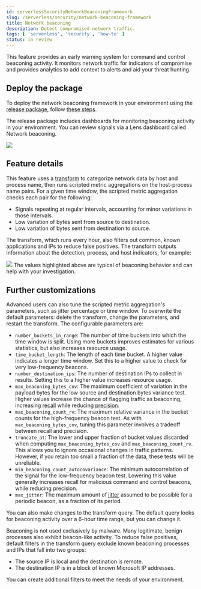 ```yaml
---
id: serverlessSecurityNetworkBeaconingFramework
slug: /serverless/security/network-beaconing-framework
title: Network beaconing
description: Detect compromised network traffic.
tags: [ 'serverless', 'security', 'how-to' ]
status: in review
---
```



<InReview />

<div id="network-beaconing-framework"></div>

This feature provides an early warning system for command and control beaconing activity. It monitors network traffic for indicators of compromise and provides analytics to add context to alerts and aid your threat hunting.

## Deploy the package

To deploy the network beaconing framework in your environment using the [release package](https://github.com/elastic/detection-rules/releases/tag/ML-Beaconing-20211216-1), follow [these steps](https://github.com/elastic/detection-rules/blob/main/docs/experimental-machine-learning/beaconing.md).

The release package includes dashboards for monitoring beaconing activity in your environment. You can review signals via a Lens dashboard called Network beaconing.

![](../images/network-beaconing-framework/-experimental-features-beaconing-detection-1.png)

## Feature details

This feature uses a [transform](((ref))/transforms.html) to categorize network data by host and process name, then runs scripted metric aggregations on the host-process name pairs. For a given time window, the scripted metric aggregation checks each pair for the following:

* Signals repeating at regular intervals, accounting for minor variations in those intervals.
* Low variation of bytes sent from source to destination.
* Low variation of bytes sent from destination to source.

The transform, which runs every hour, also filters out common, known applications and IPs to reduce false positives. The transform outputs information about the detection, process, and host indicators, for example:

![](../images/network-beaconing-framework/-experimental-features-beaconing-detection-2.png)
The values highlighted above are typical of beaconing behavior and can help with your investigation.

## Further customizations

Advanced users can also tune the scripted metric aggregation's parameters, such as jitter percentage or time window. To overwrite the default parameters: delete the transform, change the parameters, and restart the transform. The configurable parameters are:

* `number_buckets_in_range`: The number of time buckets into which the time window is split. Using more buckets improves estimates for various statistics, but also increases resource usage.
* `time_bucket_length`: The length of each time bucket. A higher value indicates a longer time window. Set this to a higher value to check for very low-frequency beacons.
* `number_destination_ips`: The number of destination IPs to collect in results. Setting this to a higher value increases resource usage.
* `max_beaconing_bytes_cov`: The maximum coefficient of variation in the payload bytes for the low source and destination bytes variance test. Higher values increase the chance of flagging traffic as beaconing, increasing [recall](https://en.wikipedia.org/wiki/Precision_and_recall) while reducing [precision](https://en.wikipedia.org/wiki/Precision_and_recall).
* `max_beaconing_count_rv`: The maximum relative variance in the bucket counts for the high-frequency beacon test. As with `max_beaconing_bytes_cov`, tuning this parameter involves a tradeoff between recall and precision.
* `truncate_at`: The lower and upper fraction of bucket values discarded when computing `max_beaconing_bytes_cov` and `max_beaconing_count_rv`. This allows you to ignore occasional changes in traffic patterns. However, if you retain too small a fraction of the data, these tests will be unreliable.
* `min_beaconing_count_autocovariance`: The minimum autocorrelation of the signal for the low-frequency beacon test. Lowering this value generally increases recall for malicious command and control beacons, while reducing precision.
* `max_jitter`: The maximum amount of [jitter](https://en.wikipedia.org/wiki/Jitter) assumed to be possible for a periodic beacon, as a fraction of its period.

You can also make changes to the transform query. The default query looks for beaconing activity over a 6-hour time range, but you can change it.

Beaconing is not used exclusively by malware. Many legitimate, benign processes also exhibit beacon-like activity. To reduce false positives, default filters in the transform query exclude known beaconing processes and IPs that fall into two groups:

* The source IP is local and the destination is remote.
* The destination IP is in a block of known Microsoft IP addresses.

You can create additional filters to meet the needs of your environment.
